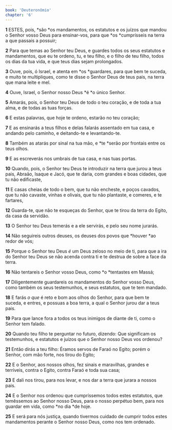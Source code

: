 ```yaml
---
book: 'Deuteronômio'
chapter: '6'
---
```


**1** ESTES, pois, *são *os mandamentos, os estatutos e os juízos que mandou o Senhor vosso Deus para ensinar-vos, para que *os *cumprísseis na terra a que passais a possuir;

**2** Para que temas ao Senhor teu Deus, e guardes todos os seus estatutos e mandamentos, que eu te ordeno, tu, e teu filho, e o filho de teu filho, todos os dias da tua vida, e que teus dias sejam prolongados.

**3** Ouve, pois, ó Israel, e atenta em *os *guardares, para que bem te suceda, e muito te multipliques, como te disse o Senhor Deus de teus pais, na terra que mana leite e mel.

**4** Ouve, Israel, o Senhor nosso Deus *é *o único Senhor.

**5** Amarás, pois, o Senhor teu Deus de todo o teu coração, e de toda a tua alma, e de todas as tuas forças.

**6** E estas palavras, que hoje te ordeno, estarão no teu coração;

**7** E as ensinarás a teus filhos e delas falarás assentado em tua casa, e andando pelo caminho, e deitando-te e levantando-te.

**8** Também as atarás por sinal na tua mão, e *te *serão por frontais entre os teus olhos.

**9** E as escreverás nos umbrais de tua casa, e nas tuas portas.

**10** Quando, pois, o Senhor teu Deus te introduzir na terra que jurou a teus pais, Abraão, Isaque e Jacó, que te daria, com grandes e boas cidades, que tu não edificaste,

**11** E casas cheias de todo o bem, que tu não encheste, e poços cavados, que tu não cavaste, vinhas e olivais, que tu não plantaste, e comeres, e te fartares,

**12** Guarda-te, que não te esqueças do Senhor, que te tirou da terra do Egito, da casa da servidão.

**13** O Senhor teu Deus temerás e a ele servirás, e pelo seu nome jurarás.

**14** Não seguireis outros deuses, os deuses dos povos que *houver *ao redor de vós;

**15** Porque o Senhor teu Deus _é_ um Deus zeloso no meio de ti, para que a ira do Senhor teu Deus se não acenda contra ti e te destrua de sobre a face da terra.

**16** Não tentareis o Senhor vosso Deus, como *o *tentastes em Massá;

**17** Diligentemente guardareis os mandamentos do Senhor vosso Deus, como também os seus testemunhos, e seus estatutos, que te tem mandado.

**18** E farás _o que_ é reto e bom aos olhos do Senhor, para que bem te suceda, e entres, e possuas a boa terra, a qual o Senhor jurou dar a teus pais.

**19** Para que lance fora a todos os teus inimigos de diante de ti, como o Senhor tem falado.

**20** Quando teu filho te perguntar no futuro, dizendo: Que significam os testemunhos, e estatutos e juízos que o Senhor nosso Deus vos ordenou?

**21** Então dirás a teu filho: Éramos servos de Faraó no Egito; porém o Senhor, com mão forte, nos tirou do Egito;

**22** E o Senhor, aos nossos olhos, fez sinais e maravilhas, grandes e terríveis, contra o Egito, contra Faraó e toda sua casa;

**23** E dali nos tirou, para nos levar, e nos dar a terra que jurara a nossos pais.

**24** E o Senhor nos ordenou que cumpríssemos todos estes estatutos, que temêssemos ao Senhor nosso Deus, para o nosso perpétuo bem, para nos guardar em vida, como *no dia *de hoje.

**25** E será para nós justiça, quando tivermos cuidado de cumprir todos estes mandamentos perante o Senhor nosso Deus, como nos tem ordenado.
